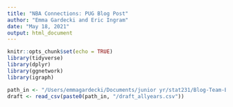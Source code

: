 ```yaml
---
title: "NBA Connections: PUG Blog Post"
author: "Emma Gardecki and Eric Ingram"
date: "May 18, 2021"
output: html_document
---
```


```r
knitr::opts_chunk$set(echo = TRUE)
library(tidyverse)
library(dplyr)
library(ggnetwork)
library(igraph)
```

```r
path_in <- "/Users/emmagardecki/Documents/junior yr/stat231/Blog-Team-Basketball"
draft <- read_csv(paste0(path_in, "/draft_allyears.csv"))


```

